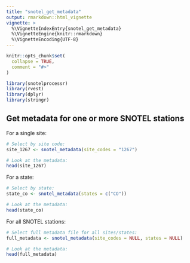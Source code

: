```yaml
---
title: "snotel_get_metadata"
output: rmarkdown::html_vignette
vignette: >
  %\VignetteIndexEntry{snotel_get_metadata}
  %\VignetteEngine{knitr::rmarkdown}
  %\VignetteEncoding{UTF-8}
---
```


```r
knitr::opts_chunk$set(
  collapse = TRUE,
  comment = "#>"
)
```

```r
library(snotelprocessr)
library(rvest)
library(dplyr)
library(stringr)
```

## Get metadata for one or more SNOTEL stations

For a single site:

```r
# Select by site code:
site_1267 <- snotel_metadata(site_codes = "1267")

# Look at the metadata:
head(site_1267)
```

For a state:

```r
# Select by state:
state_co <- snotel_metadata(states = c("CO"))

# Look at the metadata:
head(state_co)
```

For all SNOTEL stations:

```r
# Select full metadata file for all sites/states:
full_metadata <- snotel_metadata(site_codes = NULL, states = NULL)

# Look at the metadata:
head(full_metadata)
```
